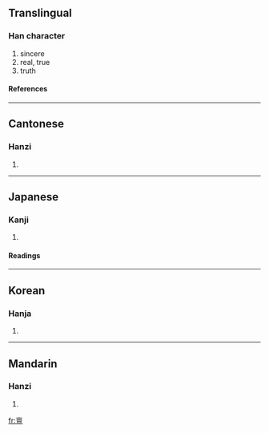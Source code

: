 ==Translingual==
===Han character===
{{Han char|rn=8|rad=亠|as=11|sn=13|four=0010<sub>6</sub>|canj=卜田口一 (YWRM)}}
# sincere
# real, true
# truth
====References====
{{Han ref|kx=0089.200|dkj=00328|hdz=10291.060|uh=4EB6|ud=20150|bh=DCB3|bd=56499}}
----
==Cantonese==
===Hanzi===
{{yue-hanzi|jyut=|y=taan2}}
# {{defn|Cantonese}}
----
==Japanese==
===Kanji===
{{ja-kanji|grade=|rs=亠11}}
# {{defn|Japanese}}
====Readings====
{{ja-readings|on=[[たん]] (tan), [[せん]] (sen), [[ぜん]] (zen)|kun=[[あつい]] (atsui), [[まこと]] (makoto)}}
----
==Korean==
===Hanja===
{{ko-hanja|hangeul=단|rv=dan|mr=tan}}
# {{defn|Korean}}
----
==Mandarin==
===Hanzi===
{{cmn-hanzi|pin=[[dǎn]] (dan3)|wg=tan<sup>3</sup>}}
# {{defn|Mandarin}}

[[fr:亶]]